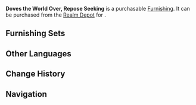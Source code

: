 {{Furnishing Infobox
|id             = 372326
|image          = Item Doves the World Over, Repose Seeking.png
|category       = Landform
|subcategory    = Tree
|rarity         = 3
|adeptal_energy = 20
|load           = 100
|reduced_load   = 100
|description    = A lush and lovely sakura that is known for shining bluish-black under the moonlight. Its light fragrance is particularly unique, and often wafts over to the distant sea or sky. In nights where no people walk, birds will perch themselves upon this sakura's branches and use it as a peaceful place of repose. Who knows where [[Kaedehara Kazuha|the wanderer]] who gave this tree its nickname is now?
|source1        = [[Realm Depot]]
}}
'''Doves the World Over, Repose Seeking''' is a purchasable [[Furnishing]]. It can be purchased from the [[Realm Depot]] for {{Item|Realm Currency|30|x=80}}.

==Furnishing Sets==
{{Craft Usage}}

==Other Languages==
{{Other Languages
|en      = Doves the World Over, Repose Seeking
|zhs     = 「世纷鸠羽寻栖枝」
|zhs_rm  = "Shì Fēn Jiū Yǔ Xún Qīzhī"
|zht     = 「世紛鳩羽尋棲枝」
|zht_rm  = "Shì Fēn Jiū Yǔ Xún Qīzhī"
|zh_tl   = "Dove Wings Among Worldly Disputes Seeking A Branch to Perch"
|ja      = 「乱世を彷徨う鳩羽」
|ja_rm   = "Ransei wo Samayou Hatoba"
|ja_tl   = "Dove Wings Roaming a Turbulent World"
|ja_note = Additionally, {{Lang|mini=1|ja=鳩羽色|ja_rm=hatoba-iro|ja_lit=dove wing color}} refers to a shade of grayish purple, named in the English item description as "bluish-black."
|ko      = 「비둘기의 안식처」
|ko_rm   = "Bidulgi-ui Ansikcheo"
|ko_tl   = "Relief of Doves"
|es      = Reposo del violeta
|es_tl   = The Violet's Repose
|fr      = « Colombes à la recherche d'une branche »
|fr_tl   = "Doves Seeking a Branch"
|ru      = Приют для горлицы
|ru_tl   = 
|th      = "นกพิราบใฝ่หาที่พักพิง"
|th_rm   = 
|th_tl   = 
|vi      = Chim Rừng Tìm Bến Đỗ
|vi_tl   = 
|de      = „Sitzplatz für Vögel“
|de_tl   = "Seat for Birds"
|id      = "Pohon Peristirahatan Merpati"
|id_tl   = "Resting Tree for Doves"
|pt      = Pombos Sobre o Mundo em Busca de um Galho
|pt_tl   = 
}}

==Change History==
{{Change History|2.2}}

==Navigation==
{{Furnishing Navbox/Exterior|Landform}}